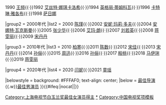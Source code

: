 {{Navbox
|name = 上海电视节白玉兰奖最佳女演员
|title =[[上海电视节]]白玉兰奖最佳女演员

|group1 = 1990年代
|list1 = 1988 [[安盖丽娜·斯婕潘诺娃]]{{·}}1990 [[王频]]{{·}}1992 [[艾丝特·娜琪卡洛希]]{{·}}1994 [[英格丽·蒂姆科瓦]]{{·}}1996 [[卡特琳·雅各布]]{{·}}1998 [[萨日娜]]

|group2 = 2000年代
|list2 = 2000 [[陈瑾 (演员)|陈瑾]]{{·}}2002 [[安妮·玛莉·多夫]]{{·}}2004 [[安娜特·瓦克斯曼]]{{·}}2005 [[张少华 (演员)|张少华]]{{·}}2006 [[艾玛·朗]]{{·}}2007 [[刘若英]]{{·}}2008 [[蒋雯丽]]{{·}}2009 [[宋丹丹]]

|group3 = 2010年代
|list3 = 2010 [[柏寒]]{{·}}2011 [[陈数]]{{·}}2012 [[宋佳]]{{·}}2013 [[宋丹丹]]{{·}}2014 [[孙俪]]{{·}}2015 [[周迅]]{{·}}2016 [[孙俪]]{{·}}2017 [[殷桃]]{{·}}2018 [[马伊琍]]{{·}}2019 [[蒋雯丽]]

|group4 = 2020年代
|list4 = 2020 [[闫妮]]{{·}}2021 [[童瑶]]

|belowstyle = background: #FFFAF0; text-align: center;
|below = [[Template:上海电视节白玉兰奖最佳导演|最佳导演]]{{.w}}[[Template:上海电视节白玉兰奖最佳男演员|最佳男演员]]
}}<includeonly>{{#ifeq:{{{1}}}|nocat||[[Category:上海电视节白玉兰奖最佳女演员得主]]}}</includeonly><noinclude>

[[Category:上海电视节白玉兰奖最佳女演员得主|*]]
[[Category:中国电视奖项模板]]
</noinclude>